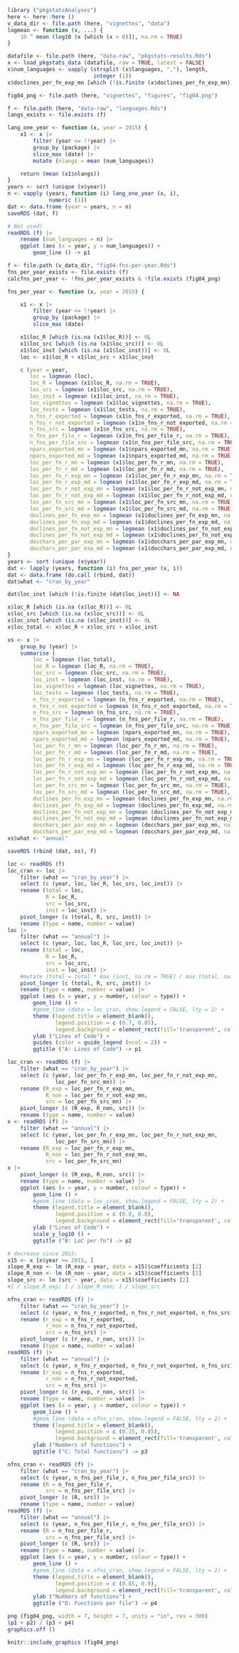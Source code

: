 
```r
library ("pkgstatsAnalyses")
here <- here::here ()
v_data_dir <- file.path (here, "vignettes", "data")
logmean <- function (x, ...) {
    10 ^ mean (log10 (x [which (x > 0)]), na.rm = TRUE)
}

datafile <- file.path (here, "data-raw", "pkgstats-results.Rds")
x <- load_pkgstats_data (datafile, raw = TRUE, latest = FALSE)
x$num_languages <- vapply (strsplit (x$languages, ","), length,
                           integer (1))
x$doclines_per_fn_exp_mn [which (!is.finite (x$doclines_per_fn_exp_mn))] <- NA

fig04_png <- file.path (here, "vignettes", "figures", "fig04.png")
```

```r
f <- file.path (here, "data-raw", "languages.Rds")
langs_exists <- file.exists (f)
```

```r
lang_one_year <- function (x, year = 2015) {
    x1 <- x |>
        filter (year <= !!year) |>
        group_by (package) |>
        slice_max (date) |>
        mutate (nlangs = mean (num_languages))

    return (mean (x1$nlangs))
}
years <- sort (unique (x$year))
n <- vapply (years, function (i) lang_one_year (x, i),
             numeric (1))
dat <- data.frame (year = years, n = n)
saveRDS (dat, f)
```
```r
# Not used!
readRDS (f) |>
    rename (num_languages = n) |>
    ggplot (aes (x = year, y = num_languages)) +
        geom_line () -> p1
```

```r
f <- file.path (v_data_dir, "fig04-fns-per-year.Rds")
fns_per_year_exists <- file.exists (f)
calcfns_per_year <- !fns_per_year_exists & !file.exists (fig04_png)
```
```r
fns_per_year <- function (x, year = 2015) {

    x1 <- x |>
        filter (year <= !!year) |>
        group_by (package) |>
        slice_max (date)

    x1$loc_R [which (is.na (x1$loc_R))] <- 0L
    x1$loc_src [which (is.na (x1$loc_src))] <- 0L
    x1$loc_inst [which (is.na (x1$loc_inst))] <- 0L
    loc <- x1$loc_R + x1$loc_src + x1$loc_inst

    c (year = year,
       loc = logmean (loc),
       loc_R = logmean (x1$loc_R, na.rm = TRUE),
       loc_src = logmean (x1$loc_src, na.rm = TRUE),
       loc_inst = logmean (x1$loc_inst, na.rm = TRUE),
       loc_vignettes = logmean (x1$loc_vignettes, na.rm = TRUE),
       loc_tests = logmean (x1$loc_tests, na.rm = TRUE),
       n_fns_r_exported = logmean (x1$n_fns_r_exported, na.rm = TRUE),
       n_fns_r_not_exported = logmean (x1$n_fns_r_not_exported, na.rm = TRUE),
       n_fns_src = logmean (x1$n_fns_src, na.rm = TRUE),
       n_fns_per_file_r = logmean (x1$n_fns_per_file_r, na.rm = TRUE),
       n_fns_per_file_src = logmean (x1$n_fns_per_file_src, na.rm = TRUE),
       npars_exported_mn = logmean (x1$npars_exported_mn, na.rm = TRUE),
       npars_exported_md = logmean (x1$npars_exported_md, na.rm = TRUE),
       loc_per_fn_r_mn = logmean (x1$loc_per_fn_r_mn, na.rm = TRUE),
       loc_per_fn_r_md = logmean (x1$loc_per_fn_r_md, na.rm = TRUE),
       loc_per_fn_r_exp_mn = logmean (x1$loc_per_fn_r_exp_mn, na.rm = TRUE),
       loc_per_fn_r_exp_md = logmean (x1$loc_per_fn_r_exp_md, na.rm = TRUE),
       loc_per_fn_r_not_exp_mn = logmean (x1$loc_per_fn_r_not_exp_mn, na.rm = TRUE),
       loc_per_fn_r_not_exp_md = logmean (x1$loc_per_fn_r_not_exp_md, na.rm = TRUE),
       loc_per_fn_src_mn = logmean (x1$loc_per_fn_src_mn, na.rm = TRUE),
       loc_per_fn_src_md = logmean (x1$loc_per_fn_src_md, na.rm = TRUE),
       doclines_per_fn_exp_mn = logmean (x1$doclines_per_fn_exp_mn, na.rm = TRUE),
       doclines_per_fn_exp_md = logmean (x1$doclines_per_fn_exp_md, na.rm = TRUE),
       doclines_per_fn_not_exp_mn = logmean (x1$doclines_per_fn_not_exp_mn, na.rm = TRUE),
       doclines_per_fn_not_exp_md = logmean (x1$doclines_per_fn_not_exp_md, na.rm = TRUE),
       docchars_per_par_exp_mn = logmean (x1$docchars_per_par_exp_mn, na.rm = TRUE),
       docchars_per_par_exp_md = logmean (x1$docchars_per_par_exp_md, na.rm = TRUE))
}
years <- sort (unique (x$year))
dat <- lapply (years, function (i) fns_per_year (x, i))
dat <- data.frame (do.call (rbind, dat))
dat$what <- "cran_by_year"

dat$loc_inst [which (!is.finite (dat$loc_inst))] <- NA

x$loc_R [which (is.na (x$loc_R))] <- 0L
x$loc_src [which (is.na (x$loc_src))] <- 0L
x$loc_inst [which (is.na (x$loc_inst))] <- 0L
x$loc_total <- x$loc_R + x$loc_src + x$loc_inst

xs <- x |>
    group_by (year) |>
    summarise (
        loc = logmean (loc_total),
        loc_R = logmean (loc_R, na.rm = TRUE),
        loc_src = logmean (loc_src, na.rm = TRUE),
        loc_inst = logmean (loc_inst, na.rm = TRUE),
        loc_vignettes = logmean (loc_vignettes, na.rm = TRUE),
        loc_tests = logmean (loc_tests, na.rm = TRUE),
        n_fns_r_exported = logmean (n_fns_r_exported, na.rm = TRUE),
        n_fns_r_not_exported = logmean (n_fns_r_not_exported, na.rm = TRUE),
        n_fns_src = logmean (n_fns_src, na.rm = TRUE),
        n_fns_per_file_r = logmean (n_fns_per_file_r, na.rm = TRUE),
        n_fns_per_file_src = logmean (n_fns_per_file_src, na.rm = TRUE),
        npars_exported_mn = logmean (npars_exported_mn, na.rm = TRUE),
        npars_exported_md = logmean (npars_exported_md, na.rm = TRUE),
        loc_per_fn_r_mn = logmean (loc_per_fn_r_mn, na.rm = TRUE),
        loc_per_fn_r_md = logmean (loc_per_fn_r_md, na.rm = TRUE),
        loc_per_fn_r_exp_mn = logmean (loc_per_fn_r_exp_mn, na.rm = TRUE),
        loc_per_fn_r_exp_md = logmean (loc_per_fn_r_exp_md, na.rm = TRUE),
        loc_per_fn_r_not_exp_mn = logmean (loc_per_fn_r_not_exp_mn, na.rm = TRUE),
        loc_per_fn_r_not_exp_md = logmean (loc_per_fn_r_not_exp_md, na.rm = TRUE),
        loc_per_fn_src_mn = logmean (loc_per_fn_src_mn, na.rm = TRUE),
        loc_per_fn_src_md = logmean (loc_per_fn_src_md, na.rm = TRUE),
        doclines_per_fn_exp_mn = logmean (doclines_per_fn_exp_mn, na.rm = TRUE),
        doclines_per_fn_exp_md = logmean (doclines_per_fn_exp_md, na.rm = TRUE),
        doclines_per_fn_not_exp_mn = logmean (doclines_per_fn_not_exp_mn, na.rm = TRUE),
        doclines_per_fn_not_exp_md = logmean (doclines_per_fn_not_exp_md, na.rm = TRUE),
        docchars_per_par_exp_mn = logmean (docchars_per_par_exp_mn, na.rm = TRUE),
        docchars_per_par_exp_md = logmean (docchars_per_par_exp_md, na.rm = TRUE))
xs$what <- "annual"

saveRDS (rbind (dat, xs), f)
```

```r
loc <- readRDS (f)
loc_cran <- loc |>
    filter (what == "cran_by_year") |>
    select (c (year, loc, loc_R, loc_src, loc_inst)) |>
    rename (total = loc,
            R = loc_R,
            src = loc_src,
            inst = loc_inst) |>
    pivot_longer (c (total, R, src, inst)) |>
    rename (type = name, number = value)
loc |>
    filter (what == "annual") |>
    select (c (year, loc, loc_R, loc_src, loc_inst)) |>
    rename (total = loc,
            R = loc_R,
            src = loc_src,
            inst = loc_inst) |>
    #mutate (total = total * max (inst, na.rm = TRUE) / max (total, na.rm = TRUE)) |>
    pivot_longer (c (total, R, src, inst)) |>
    rename (type = name, number = value) |>
    ggplot (aes (x = year, y = number, colour = type)) +
        geom_line () +
        #geom_line (data = loc_cran, show.legend = FALSE, lty = 2) +
        theme (legend.title = element_blank(),
               legend.position = c (0.7, 0.85),
               legend.background = element_rect(fill='transparent', colour='transparent')) +
        ylab ("Lines of Code") +
        guides (color = guide_legend (ncol = 2)) +
        ggtitle ("A: Lines of Code") -> p1
```

```r
loc_cran <- readRDS (f) |>
    filter (what == "cran_by_year") |>
    select (c (year, loc_per_fn_r_exp_mn, loc_per_fn_r_not_exp_mn,
               loc_per_fn_src_mn)) |>
    rename (R_exp = loc_per_fn_r_exp_mn,
            R_non = loc_per_fn_r_not_exp_mn,
            src = loc_per_fn_src_mn) |>
    pivot_longer (c (R_exp, R_non, src)) |>
    rename (type = name, number = value)
x <- readRDS (f) |>
    filter (what == "annual") |>
    select (c (year, loc_per_fn_r_exp_mn, loc_per_fn_r_not_exp_mn,
               loc_per_fn_src_mn)) |>
    rename (R_exp = loc_per_fn_r_exp_mn,
            R_non = loc_per_fn_r_not_exp_mn,
            src = loc_per_fn_src_mn)
x |>
    pivot_longer (c (R_exp, R_non, src)) |>
    rename (type = name, number = value) |>
    ggplot (aes (x = year, y = number, colour = type)) +
        geom_line () +
        #geom_line (data = loc_cran, show.legend = FALSE, lty = 2) +
        theme (legend.title = element_blank(),
               legend.position = c (0.8, 0.8),
               legend.background = element_rect(fill='transparent', colour='transparent')) +
        ylab ("Lines of Code") +
        scale_y_log10 () +
        ggtitle ("B: LoC per fn") -> p2

# decrease since 2015:
x15 <- x [x$year >= 2015, ]
slope_R_exp <- lm (R_exp ~ year, data = x15)$coefficients [2]
slope_R_non <- lm (R_non ~ year, data = x15)$coefficients [2]
slope_src <- lm (src ~ year, data = x15)$coefficients [2]
#1 / slope_R_exp; 1 / slope_R_non; 1 / slope_src
```

```r
nfns_cran <- readRDS (f) |>
    filter (what == "cran_by_year") |>
    select (c (year, n_fns_r_exported, n_fns_r_not_exported, n_fns_src)) |>
    rename (r_exp = n_fns_r_exported,
            r_non = n_fns_r_not_exported,
            src = n_fns_src) |>
    pivot_longer (c (r_exp, r_non, src)) |>
    rename (type = name, number = value)
readRDS (f) |>
    filter (what == "annual") |>
    select (c (year, n_fns_r_exported, n_fns_r_not_exported, n_fns_src)) |>
    rename (r_exp = n_fns_r_exported,
            r_non = n_fns_r_not_exported,
            src = n_fns_src) |>
    pivot_longer (c (r_exp, r_non, src)) |>
    rename (type = name, number = value) |>
    ggplot (aes (x = year, y = number, colour = type)) +
        geom_line () +
        #geom_line (data = nfns_cran, show.legend = FALSE, lty = 2) +
        theme (legend.title = element_blank(),
               legend.position = c (0.15, 0.85),
               legend.background = element_rect(fill='transparent', colour='transparent')) +
        ylab ("Numbers of functions") +
        ggtitle ("C: Total functions") -> p3
```

```r
nfns_cran <- readRDS (f) |>
    filter (what == "cran_by_year") |>
    select (c (year, n_fns_per_file_r, n_fns_per_file_src)) |>
    rename (R = n_fns_per_file_r,
            src = n_fns_per_file_src) |>
    pivot_longer (c (R, src)) |>
    rename (type = name, number = value)
readRDS (f) |>
    filter (what == "annual") |>
    select (c (year, n_fns_per_file_r, n_fns_per_file_src)) |>
    rename (R = n_fns_per_file_r,
            src = n_fns_per_file_src) |>
    pivot_longer (c (R, src)) |>
    rename (type = name, number = value) |>
    ggplot (aes (x = year, y = number, colour = type)) +
        geom_line () +
        #geom_line (data = nfns_cran, show.legend = FALSE, lty = 2) +
        theme (legend.title = element_blank(),
               legend.position = c (0.85, 0.9),
               legend.background = element_rect(fill='transparent', colour='transparent')) +
        ylab ("Numbers of functions") +
        ggtitle ("D: Functions per file") -> p4
```


```r
png (fig04_png, width = 7, height = 7, units = "in", res = 300)
(p1 + p2) / (p3 + p4)
graphics.off ()
```

```r
knitr::include_graphics (fig04_png)
```
